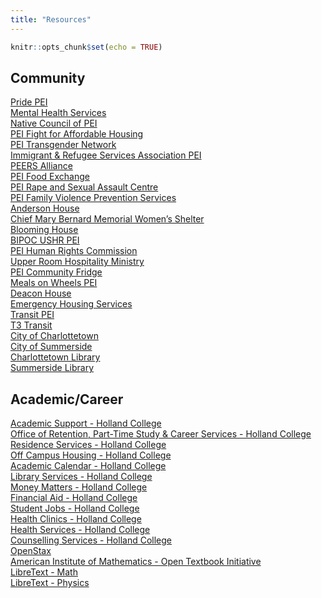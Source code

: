 ```yaml
---
title: "Resources"
---
```


```r
knitr::opts_chunk$set(echo = TRUE)
```

## Community
[Pride PEI](https://www.pridepei.ca/)  
[Mental Health Services](https://www.princeedwardisland.ca/en/information/health-pei/mental-health-services)  
[Native Council of PEI](http://ncpei.com/)  
[PEI Fight for Affordable Housing](https://peifah.ca/)  
[PEI Transgender Network](https://www.peitn.com/home)  
[Immigrant & Refugee Services Association PEI](https://www.irsapei.ca/en/home)  
[PEERS Alliance](https://www.peersalliance.ca/)  
[PEI Food Exchange](http://www.foodexchangepei.com/)  
[PEI Rape and Sexual Assault Centre](https://www.peirsac.org/what-we-do)  
[PEI Family Violence Prevention Services](https://www.fvps.ca/)  
[Anderson House](https://www.fvps.ca/anderson-house/)  
[Chief Mary Bernard Memorial Women's Shelter](http://cmbmws.ca/get-help/)  
[Blooming House](https://bloominghouse.ca/)  
[BIPOC USHR PEI](https://www.bipocushr.org/)  
[PEI Human Rights Commission](https://www.peihumanrights.ca/)  
[Upper Room Hospitality Ministry](https://www.urhm.org/)  
[PEI Community Fridge](https://linktr.ee/peicommunityfridge)  
[Meals on Wheels PEI](https://vrcpei.org/meals-on-wheels/)  
[Deacon House](https://pei.bridgethegapp.ca/adult/service-directory/deacon-house/)  
[Emergency Housing Services](https://pei.bridgethegapp.ca/service-directory/service_directory_tag/housing-emergency-shelter/)  
[Transit PEI](https://transitpei.ca/)  
[T3 Transit](https://www.t3transit.ca/)  
[City of Charlottetown](https://www.charlottetown.ca/)  
[City of Summerside](https://www.summerside.ca/)  
[Charlottetown Library](https://www.princeedwardisland.ca/en/point-interest/charlottetown-library-learning-centre-0)  
[Summerside Library](https://www.princeedwardisland.ca/en/point-interest/summerside-rotary-library)  

## Academic/Career
[Academic Support - Holland College](https://www.hollandcollege.com/admissions/academic-support.html)  
[Office of Retention, Part-Time Study & Career Services - Holland College](https://www.hollandcollege.com/campus-life/office-of-retention-part-time-study-and-career-services.html)  
[Residence Services - Holland College](https://www.hollandcollege.com/campus-life/living-in-residence.html)  
[Off Campus Housing - Holland College](https://www.hollandcollege.com/campus-life/living-off-campus.html)  
[Academic Calendar - Holland College](https://www.hollandcollege.com/admissions/2022-2023-calendar.html)  
[Library Services - Holland College](https://hollandcollege.libguides.com/c.php?g=715197)  
[Money Matters - Holland College](https://www.hollandcollege.com/admissions/money-matters/)  
[Financial Aid - Holland College](https://www.hollandcollege.com/admissions/money-matters/financial-aid.html)  
[Student Jobs - Holland College](https://www.hollandcollege.com/jobs.html)  
[Health Clinics - Holland College](https://www.hollandcollege.com/campus-life/health-clinics.html)  
[Health Services - Holland College](https://www.hollandcollege.com/campus-life/health-services.html)  
[Counselling Services - Holland College](https://www.hollandcollege.com/campus-life/counselling-services.html)  
[OpenStax](https://openstax.org/)  
[American Institute of Mathematics - Open Textbook Initiative](https://aimath.org/textbooks/approved-textbooks/)  
[LibreText - Math](https://math.libretexts.org/Bookshelves)  
[LibreText - Physics](https://phys.libretexts.org/Bookshelves)  